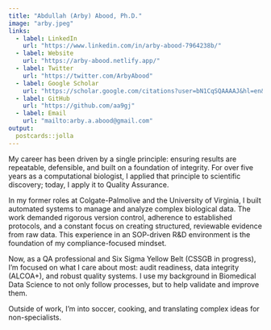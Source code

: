 ```yaml
---
title: "Abdullah (Arby) Abood, Ph.D."
image: "arby.jpeg"
links:
  - label: LinkedIn
    url: "https://www.linkedin.com/in/arby-abood-7964238b/"
  - label: Website
    url: "https://arby-abood.netlify.app/"
  - label: Twitter
    url: "https://twitter.com/ArbyAbood"
  - label: Google Scholar
    url: "https://scholar.google.com/citations?user=bN1CqSQAAAAJ&hl=en&oi=ao"
  - label: GitHub
    url: "https://github.com/aa9gj"
  - label: Email
    url: "mailto:arby.a.abood@gmail.com"
output:
  postcards::jolla
---
```

 
My career has been driven by a single principle: ensuring results are repeatable, defensible, and built on a foundation of integrity. For over five years as a computational biologist, I applied that principle to scientific discovery; today, I apply it to Quality Assurance.

In my former roles at Colgate-Palmolive and the University of Virginia, I built automated systems to manage and analyze complex biological data. The work demanded rigorous version control, adherence to established protocols, and a constant focus on creating structured, reviewable evidence from raw data. This experience in an SOP-driven R&D environment is the foundation of my compliance-focused mindset.

Now, as a QA professional and Six Sigma Yellow Belt (CSSGB in progress), I'm focused on what I care about most: audit readiness, data integrity (ALCOA+), and robust quality systems. I use my background in Biomedical Data Science to not only follow processes, but to help validate and improve them.

Outside of work, I’m into soccer, cooking, and translating complex ideas for non-specialists.
